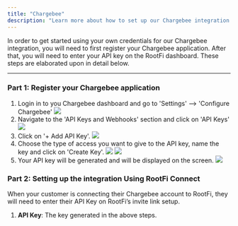 ```yaml
---
title: "Chargebee"
description: "Learn more about how to set up our Chargebee integration."
---
```


In order to get started using your own credentials for our Chargebee integration, you will need to first register your Chargebee application. After that, you will need to enter your API key on the RootFi dashboard.
These steps are elaborated upon in detail below.

---

### Part 1: Register your Chargebee application

1. Login in to you Chargebee dashboard and go to 'Settings' --> 'Configure Chargebee'
   ![](/images/chargebee/navigate.png)
2. Navigate to the 'API Keys and Webhooks' section and click on 'API Keys'
   ![](/images/chargebee/apikey-sections.png)
3. Click on '+ Add API Key'.
   ![](/images/chargebee/add-apikey.png)
4. Choose the type of access you want to give to the API key, name the key and click on 'Create Key'.
   ![](/images/chargebee/access.png)
   ![](/images/chargebee/key-name.png)
5. Your API key will be generated and will be displayed on the screen.
   ![](/images/chargebee/keys.png)

### Part 2: Setting up the integration Using RootFi Connect

When your customer is connecting their Chargebee account to RootFi, they will need to enter their API Key on RootFi’s invite link setup.

1. **API Key**: The key generated in the above steps.
